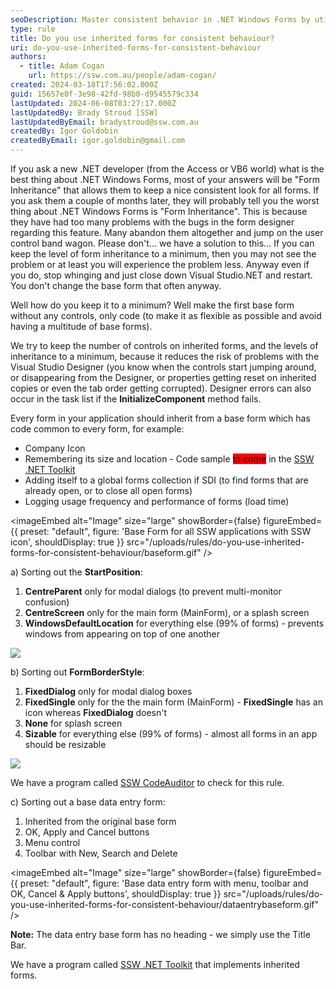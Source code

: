 ```yaml
---
seoDescription: Master consistent behavior in .NET Windows Forms by utilizing inherited forms and implementing best practices for design and coding.
type: rule
title: Do you use inherited forms for consistent behaviour?
uri: do-you-use-inherited-forms-for-consistent-behaviour
authors:
  - title: Adam Cogan
    url: https://ssw.com.au/people/adam-cogan/
created: 2024-03-18T17:56:02.000Z
guid: 15657e0f-3e98-42fd-98b0-d9545579c334
lastUpdated: 2024-06-08T03:27:17.000Z
lastUpdatedBy: Brady Stroud [SSW]
lastUpdatedByEmail: bradystroud@ssw.com.au
createdBy: Igor Goldobin
createdByEmail: igor.goldobin@gmail.com
---
```


If you ask a new .NET developer (from the Access or VB6 world) what is the best thing about .NET Windows Forms, most of your answers will be "Form Inheritance" that allows them to keep a nice consistent look for all forms. If you ask them a couple of months later, they will probably tell you the worst thing about .NET Windows Forms is "Form Inheritance". This is because they have had too many problems with the bugs in the form designer regarding this feature. Many abandon them altogether and jump on the user control band wagon. Please don't... we have a solution to this...
If you can keep the level of form inheritance to a minimum, then you may not see the problem or at least you will experience the problem less. Anyway even if you do, stop whinging and just close down Visual Studio.NET and restart. You don't change the base form that often anyway.

Well how do you keep it to a minimum? Well make the first base form without any controls, only code (to make it as flexible as possible and avoid having a multitude of base forms).

We try to keep the number of controls on inherited forms, and the levels of inheritance to a minimum, because it reduces the risk of problems with the Visual Studio Designer (you know when the controls start jumping around, or disappearing from the Designer, or properties getting reset on inherited copies or even the tab order getting corrupted). Designer errors can also occur in the task list if the **InitializeComponent** method fails.

Every form in your application should inherit from a base form which has code common to every form, for example:

* Company Icon
* Remembering its size and location - Code sample <span style="background-color: red">to come</span> in the [SSW .NET Toolkit](https://ssw.com.au/ssw/NETToolkit)
* Adding itself to a global forms collection if SDI (to find forms that are already open, or to close all open forms)
* Logging usage frequency and performance of forms (load time)


<imageEmbed
  alt="Image"
  size="large"
  showBorder={false}
  figureEmbed={{
    preset: "default",
    figure: 'Base Form for all SSW applications with SSW icon',
    shouldDisplay: true
  }}
  src="/uploads/rules/do-you-use-inherited-forms-for-consistent-behaviour/baseform.gif"
/>

a) Sorting out the **StartPosition**:

1. **CentreParent** only for modal dialogs (to prevent multi-monitor confusion)
2. **CentreScreen** only for the main form (MainForm), or a splash screen
3. **WindowsDefaultLocation** for everything else (99% of forms) - prevents windows from appearing on top of one another

![](startposition.gif)

b) Sorting out **FormBorderStyle**:

1. **FixedDialog** only for modal dialog boxes
2. **FixedSingle** only for the the main form (MainForm) - **FixedSingle** has an icon whereas **FixedDialog** doesn't
3. **None** for splash screen
4. **Sizable** for everything else (99% of forms) - almost all forms in an app should be resizable

![](formborderstyle.gif)

We have a program called [SSW CodeAuditor](https://codeauditor.com) to check for this rule.

c) Sorting out a base data entry form:

1. Inherited from the original base form
2. OK, Apply and Cancel buttons
3. Menu control
4. Toolbar with New, Search and Delete


<imageEmbed
  alt="Image"
  size="large"
  showBorder={false}
  figureEmbed={{
    preset: "default",
    figure: 'Base data entry form with menu, toolbar and OK, Cancel & Apply buttons',
    shouldDisplay: true
  }}
  src="/uploads/rules/do-you-use-inherited-forms-for-consistent-behaviour/dataentrybaseform.gif"
/>

**Note:** The data entry base form has no heading - we simply use the Title Bar.

We have a program called [SSW .NET Toolkit](https://ssw.com.au/ssw/NETToolkit) that implements inherited forms.
